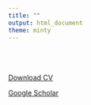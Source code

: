 ```yaml
---
title: ""
output: html_document
theme: minty
---
```

<br>
<br>
<br>
<a href="CV_August2021.pdf" target="_blank">Download CV</a>  

<a href="https://scholar.google.com/citations?user=rxqd074AAAAJ&hl=en" target="_blank">Google Scholar</a>



